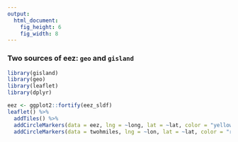 ```yaml
---
output: 
  html_document: 
    fig_height: 6
    fig_width: 8
---
```


### Two sources of eez: `geo` and `gisland`

```r
library(gisland)
library(geo)
library(leaflet)
library(dplyr)

eez <- ggplot2::fortify(eez_sldf)
leaflet() %>% 
  addTiles() %>% 
  addCircleMarkers(data = eez, lng = ~long, lat = ~lat, color = "yellow", radius = 5) %>% 
  addCircleMarkers(data = twohmiles, lng = ~lon, lat = ~lat, color = "red", radius = 5)
```


